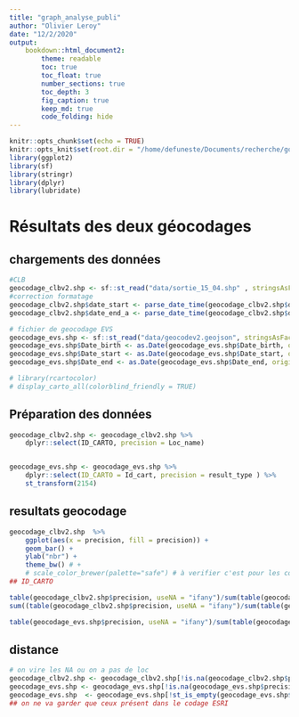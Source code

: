 ```yaml
---
title: "graph_analyse_publi"
author: "Olivier Leroy"
date: "12/2/2020"
output: 
    bookdown::html_document2:
        theme: readable
        toc: true
        toc_float: true
        number_sections: true
        toc_depth: 3
        fig_caption: true
        keep_md: true
        code_folding: hide
---
```


```r
knitr::opts_chunk$set(echo = TRUE)
knitr::opts_knit$set(root.dir = "/home/defuneste/Documents/recherche/gouramic/gouramic-db-analyses/")
library(ggplot2)
library(sf)
library(stringr)
library(dplyr)
library(lubridate)
```

# Résultats des deux géocodages

## chargements des données

```r
#CLB
geocodage_clbv2.shp <- sf::st_read("data/sortie_15_04.shp" , stringsAsFactors = FALSE)
#correction formatage
geocodage_clbv2.shp$date_start <- parse_date_time(geocodage_clbv2.shp$date_start, orders = c("my", "dmy"))
geocodage_clbv2.shp$date_end_a <- parse_date_time(geocodage_clbv2.shp$date_end_a, orders = c("my", "dmy"))

# fichier de geocodage EVS
geocodage_evs.shp <- sf::st_read("data/geocodev2.geojson", stringsAsFactors = FALSE)
geocodage_evs.shp$Date_birth <- as.Date(geocodage_evs.shp$Date_birth, origin = "1899-12-30")
geocodage_evs.shp$Date_start <- as.Date(geocodage_evs.shp$Date_start, origin = "1899-12-30")
geocodage_evs.shp$Date_end <- as.Date(geocodage_evs.shp$Date_end, origin = "1899-12-30")

# library(rcartocolor)
# display_carto_all(colorblind_friendly = TRUE)
```
## Préparation des données

```r
geocodage_clbv2.shp <- geocodage_clbv2.shp %>% 
    dplyr::select(ID_CARTO, precision = Loc_name)


geocodage_evs.shp <- geocodage_evs.shp %>% 
    dplyr::select(ID_CARTO = Id_cart, precision = result_type ) %>% 
    st_transform(2154)

```

## resultats geocodage

```r
geocodage_clbv2.shp  %>% 
    ggplot(aes(x = precision, fill = precision)) +
    geom_bar() +
    ylab("nbr") +
    theme_bw() # +
    # scale_color_brewer(palette="safe") # à verifier c'est pour les color blinds 
## ID_CARTO
```

```r
table(geocodage_clbv2.shp$precision, useNA = "ifany")/sum(table(geocodage_clbv2.shp$precision, useNA = "ifany"))*100
sum((table(geocodage_clbv2.shp$precision, useNA = "ifany")/sum(table(geocodage_clbv2.shp$precision, useNA = "ifany"))*100)[1:4])

```

```r
table(geocodage_evs.shp$precision, useNA = "ifany")/sum(table(geocodage_evs.shp$precision, useNA = "ifany"))*100
```

## distance 

```r
# on vire les NA ou on a pas de loc
geocodage_clbv2.shp <- geocodage_clbv2.shp[!is.na(geocodage_clbv2.shp$precision),] 
geocodage_evs.shp <- geocodage_evs.shp[!is.na(geocodage_evs.shp$precision),]
geocodage_evs.shp  <- geocodage_evs.shp[!st_is_empty(geocodage_evs.shp$geometry),]
## on ne va garder que ceux présent dans le codage ESRI



```

